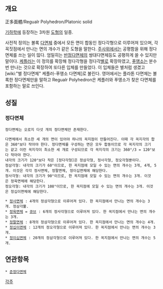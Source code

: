 == 개요 ==
正多面體/Regualr Polyhedron/Platonic solid

[[기하학]]에 등장하는 3차원 [[도형]]의 일종.

사전적 정의는 볼록 [[다면체]] 중에서 모든 면이 합동인 정다각형으로 이루어져 있으며, 각 꼭짓점에서 만나는 면의 개수가 같은 도형을 말한다. [[주사위]]에서는 공평함을 위해 정다면체를 쓰는 일이 많다. 엄밀히는 [[반정다면체]]의 쌍대다면체등도 공평하게 쓸 수 있지만 말이다. [[케플러]]는 이 정의를 확장해 정다각형을 정다각[[별]]로 확장하였고, [[푸앵소]]는 분수번 만나는 것으로 확장하여 또다른 입체를 만들었다. 이 입체들은 별처럼 생겼고 [wiki:"별 정다면체" 케플러-푸앵소 다면체]로 불린다. 영어에서는 플라톤 다면체는 볼록한 정다면체만을 말하고 Regualr Polyhedron은 케플러와 푸앵소가 찾은 다면체를 포함하는 말로 쓰인다.

== 성질 ==

=== 정다면체 ===
 정다면체는 오로지 다섯 개의 정다면체만 존재한다.

 다면체에서 최소한 세 개의 면이 있어야 하나의 꼭지점이 만들어진다. 이때 각 꼭지각의 합은 360°보다 작아야 한다. 정다면체를 구성하는 면은 모두 합동이므로 각 꼭지각의 크기는 같고 이런 꼭지각이 최소한 세 개로 구성되므로 각 꼭지각의 크기는 360°/3 = 120°보다 작아야 한다.
 내각의 크기가 120°보다 작은 [정다각형]은 정삼각형, 정사각형, 정오각형뿐이다.
 정삼각형: 내각의 크기가 60°이므로, 한 꼭지점에 모일 수 있는 면의 개수는 3개, 4개, 5개. 이것은 각각 정사면체, 정팔면체, 정이십면체에 해당한다.
 정사각형: 내각의 크기가 90°이므로, 한 꼭지점에 모일 수 있는 면의 개수는 3개. 이것은 정육면체에 해당한다.
 정오각형: 내각의 크기가 108°이므로, 한 꼭지점에 모일 수 있는 면의 개수는 3개. 이것은 정십이면체에 해당한다.

 * [[정사면체]] : 4개의 정삼각형으로 이루어져 있다. 한 꼭지점에서 만나는 면의 개수는 3개. 정삼각뿔.
 * [[정육면체]] = [[큐브]] : 6개의 정사각형으로 이루어져 있다. 한 꼭지점에서 만나는 면의 개수는 3개.
 * [[정팔면체]] : 8개의 정삼각형으로 이루어져 있다. 한 꼭지점에서 만나는 면의 개수는 4개.
 * [[정십이면체]] : 12개의 정오각형으로 이루어져 있다. 한 꼭지점에서 만나는 면의 개수는 3개.
 * [[정이십면체]] : 20개의 정삼각형으로 이루어져 있다. 한 꼭지점에서 만나는 면의 개수는 5개.

== 연관항목 ==

 * [[준정다면체]]

[[각주]]
